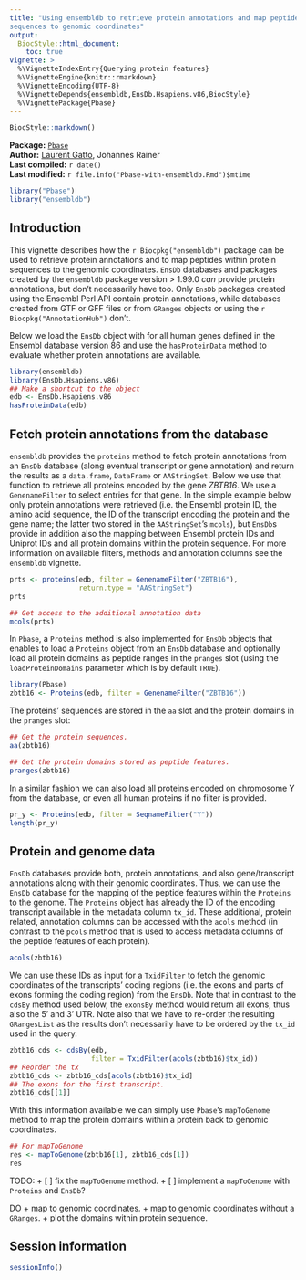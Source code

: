 ```yaml
---
title: "Using ensembldb to retrieve protein annotations and map peptide
sequences to genomic coordinates"
output:
  BiocStyle::html_document:
    toc: true
vignette: >
  %\VignetteIndexEntry{Querying protein features}
  %\VignetteEngine{knitr::rmarkdown}
  %\VignetteEncoding{UTF-8}
  %\VignetteDepends{ensembldb,EnsDb.Hsapiens.v86,BiocStyle}
  %\VignettePackage{Pbase}
---
```


```r
BiocStyle::markdown()
```

**Package:** [`Pbase`](http://bioconductor.org/packages/devel/bioc/html/Pbase.html)<br />
**Author:** [Laurent Gatto](http://cpu.sysbiol.cam.ac.uk/), Johannes Rainer <br />
**Last compiled:** `r date()` <br />
**Last modified:** `r file.info("Pbase-with-ensembldb.Rmd")$mtime`

```r
library("Pbase")
library("ensembldb")
```

## Introduction

This vignette describes how the `r Biocpkg("ensembldb")` package can be used to
retrieve protein annotations and to map peptides within protein sequences to the
genomic coordinates. `EnsDb` databases and packages created by the `ensembldb`
package version > 1.99.0 _can_ provide protein annotations, but don't necessarily
have too. Only `EnsDb` packages created using the Ensembl Perl API contain
protein annotations, while databases created from GTF or GFF files or from
`GRanges` objects or using the `r Biocpkg("AnnotationHub")` don't.

Below we load the `EnsDb` object with for all human genes defined in the Ensembl
database version 86 and use the `hasProteinData` method to evaluate whether
protein annotations are available.

```r
library(ensembldb)
library(EnsDb.Hsapiens.v86)
## Make a shortcut to the object
edb <- EnsDb.Hsapiens.v86
hasProteinData(edb)
```

## Fetch protein annotations from the database

`ensembldb` provides the `proteins` method to fetch protein annotations from an
`EnsDb` database (along eventual transcript or gene annotation) and return the
results as a `data.frame`, `DataFrame` or `AAStringSet`. Below we use that
function to retrieve all proteins encoded by the gene _ZBTB16_. We use a
`GenenameFilter` to select entries for that gene. In the simple example below
only protein annotations were retrieved (i.e. the Ensembl protein ID, the amino
acid sequence, the ID of the transcript encoding the protein and the gene name;
the latter two stored in the `AAStringSet`'s `mcols`), but `EnsDb`s provide in
addition also the mapping between Ensembl protein IDs and Uniprot IDs and all
protein domains within the protein sequence. For more information on available
filters, methods and annotation columns see the `ensembldb` vignette.

```r
prts <- proteins(edb, filter = GenenameFilter("ZBTB16"),
                 return.type = "AAStringSet")
prts

## Get access to the additional annotation data
mcols(prts)

```

In `Pbase`, a `Proteins` method is also implemented for `EnsDb` objects that
enables to load a `Proteins` object from an `EnsDb` database and optionally load
all protein domains as peptide ranges in the `pranges` slot (using the
`loadProteinDomains` parameter which is by default `TRUE`).

```r
library(Pbase)
zbtb16 <- Proteins(edb, filter = GenenameFilter("ZBTB16"))
```

The proteins' sequences are stored in the `aa` slot and the protein domains in
the `pranges` slot:

```r
## Get the protein sequences.
aa(zbtb16)

## Get the protein domains stored as peptide features.
pranges(zbtb16)
```

In a similar fashion we can also load all proteins encoded on chromosome Y from
the database, or even all human proteins if no filter is provided.

```r
pr_y <- Proteins(edb, filter = SeqnameFilter("Y"))
length(pr_y)
```

## Protein and genome data

`EnsDb` databases provide both, protein annotations, and also gene/transcript
annotations along with their genomic coordinates. Thus, we can use the `EnsDb`
database for the mapping of the peptide features within the `Proteins` to the
genome. The `Proteins` object has already the ID of the encoding transcript
available in the metadata column `tx_id`. These additional, protein related,
annotation columns can be accessed with the `acols` method (in contrast to the
`pcols` method that is used to access metadata columns of the peptide features
of each protein).

```r
acols(zbtb16)
```

We can use these IDs as input for a `TxidFilter` to fetch the genomic
coordinates of the transcripts' coding regions (i.e. the exons and parts of
exons forming the coding region) from the `EnsDb`. Note that in contrast to the
`cdsBy` method used below, the `exonsBy` method would return all exons, thus
also the 5' and 3' UTR. Note also that we have to re-order the resulting
`GRangesList` as the results don't necessarily have to be ordered by the `tx_id`
used in the query.

```r
zbtb16_cds <- cdsBy(edb,
                    filter = TxidFilter(acols(zbtb16)$tx_id))
## Reorder the tx
zbtb16_cds <- zbtb16_cds[acols(zbtb16)$tx_id]
## The exons for the first transcript.
zbtb16_cds[[1]]
```

With this information available we can simply use `Pbase`'s `mapToGenome`
method to map the protein domains within a protein back to genomic coordinates.

```r
## For mapToGenome
res <- mapToGenome(zbtb16[1], zbtb16_cds[1])
res
```


TODO:
+ [ ] fix the `mapToGenome` method.
+ [ ] implement a `mapToGenome` with `Proteins` and `EnsDb`?


DO
+ map to genomic coordinates.
+ map to genomic coordinates without a `GRanges`.
+ plot the domains within protein sequence.


## Session information

```r
sessionInfo()
```
